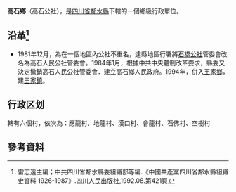 '''高石鄉'''（高石公社），是[[四川省|四川省]][[鄰水縣|鄰水縣]]下轄的一個鄉級行政單位。

== 沿革<ref>雷志遠主編；中共四川省鄰水縣委組織部等編.《中國共產黨四川省鄰水縣組織史資料 1926-1987》.四川人民出版社,1992.08.第421頁</ref>==
* 1981年12月，為在一個地區內公社不重名，達縣地區行署將[[石橋鄉_(鄰水縣)|石橋公社]]管委會改名為高石人民公社管委會。1984年1月，根據中共中央體制改革要求，縣委又決定撤銷高石人民公社管委會．建立高石鄉人民政府。1994年，併入[[王家鄉_(鄰水縣)|王家鄉]]，建[[王家鎮_(鄰水縣)|王家鎮]]。

== 行政区划 ==
轄有六個村，依次為：應龍村、地龍村、漢口村、會龍村、石佛村、空樹村
== 參考資料 ==
{{reflist}}
{{行政區劃小作品}}
{{鄰水縣行政區劃（1963年5月25日至1993年12月31日）}}
{{鄰水縣行政區劃}}